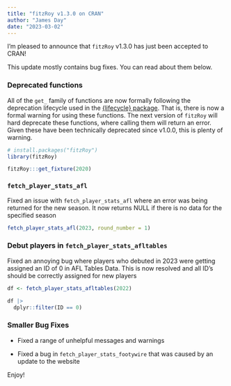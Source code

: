 ```yaml
---
title: "fitzRoy v1.3.0 on CRAN"
author: "James Day"
date: "2023-03-02"
---
```


I'm pleased to announce that `fitzRoy` v1.3.0 has just been accepted to CRAN!

This update mostly contains bug fixes. You can read about them below.

### Deprecated functions

All of the `get_` family of functions are now formally following the deprecation lifecycle used in the [{lifecycle} package](https://lifecycle.r-lib.org/articles/stages.html). That is, there is now a formal warning for using these functions. The next version of `fitzRoy` will hard deprecate these functions, where calling them will return an error. Given these have been technically deprecated since v1.0.0, this is plenty of warning.

```r
# install.packages("fitzRoy")
library(fitzRoy)

fitzRoy:::get_fixture(2020)
```

### `fetch_player_stats_afl`

Fixed an issue with `fetch_player_stats_afl` where an error was being returned for the new season. It now returns NULL if there is no data for the specified season

```r
fetch_player_stats_afl(2023, round_number = 1)

```

### Debut players in `fetch_player_stats_afltables`

Fixed an annoying bug where players who debuted in 2023 were getting assigned an ID of 0 in AFL Tables Data. This is now resolved and all ID's should be correctly assigned for new players

```r
df <- fetch_player_stats_afltables(2022)

df |> 
  dplyr::filter(ID == 0)
```

### Smaller Bug Fixes

-   Fixed a range of unhelpful messages and warnings

-   Fixed a bug in `fetch_player_stats_footywire` that was caused by an update to the website

Enjoy!
